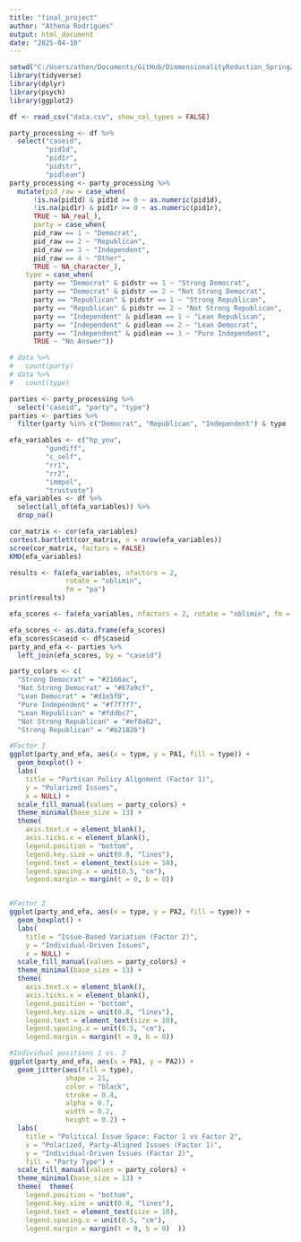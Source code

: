 ```yaml
---
title: "final_project"
author: "Athena Rodrigues"
output: html_document
date: "2025-04-10"
---
```


```r
setwd("C:/Users/athen/Documents/GitHub/DimmensionalityReduction_Spring2025/final_report/code_report")
library(tidyverse)
library(dplyr)
library(psych)
library(ggplot2)
```

```r
df <- read_csv("data.csv", show_col_types = FALSE)
```

```r
party_processing <- df %>%
  select("caseid",
         "pid1d",
         "pid1r",
         "pidstr",
         "pidlean")
party_processing <- party_processing %>%
  mutate(pid_raw = case_when(
      !is.na(pid1d) & pid1d >= 0 ~ as.numeric(pid1d),  
      !is.na(pid1r) & pid1r >= 0 ~ as.numeric(pid1r),  
      TRUE ~ NA_real_),
      party = case_when(
      pid_raw == 1 ~ "Democrat",
      pid_raw == 2 ~ "Republican",
      pid_raw == 3 ~ "Independent",
      pid_raw == 4 ~ "Other",
      TRUE ~ NA_character_),
    type = case_when(
      party == "Democrat" & pidstr == 1 ~ "Strong Democrat",
      party == "Democrat" & pidstr == 2 ~ "Not Strong Democrat",
      party == "Republican" & pidstr == 1 ~ "Strong Republican",
      party == "Republican" & pidstr == 2 ~ "Not Strong Republican",
      party == "Independent" & pidlean == 1 ~ "Lean Republican",
      party == "Independent" & pidlean == 2 ~ "Lean Democrat",
      party == "Independent" & pidlean == 3 ~ "Pure Independent",
      TRUE ~ "No Answer"))

# data %>%
#   count(party)
# data %>%
#   count(type)

parties <- party_processing %>%
  select("caseid", "party", "type")
parties <- parties %>%
  filter(party %in% c("Democrat", "Republican", "Independent") & type != "No Answer")

```

```r
efa_variables <- c("hp_you",
         "gundiff",
         "c_self",
         "rr1",
         "rr2",
         "immpol",
         "trustvote")
efa_variables <- df %>%
  select(all_of(efa_variables)) %>%
  drop_na()
```

```r
cor_matrix <- cor(efa_variables)
cortest.bartlett(cor_matrix, n = nrow(efa_variables))
scree(cor_matrix, factors = FALSE)
KMO(efa_variables)
```

```r

results <- fa(efa_variables, nfactors = 2,
              rotate = "oblimin",
              fm = "pa")
print(results)

efa_scores <- fa(efa_variables, nfactors = 2, rotate = "oblimin", fm = "pa", scores = "regression")$scores

efa_scores <- as.data.frame(efa_scores)
efa_scores$caseid <- df$caseid
party_and_efa <- parties %>%
  left_join(efa_scores, by = "caseid")
```

```r
party_colors <- c(
  "Strong Democrat" = "#2166ac",         
  "Not Strong Democrat" = "#67a9cf",     
  "Lean Democrat" = "#d1e5f0",           
  "Pure Independent" = "#f7f7f7",        
  "Lean Republican" = "#fddbc7",         
  "Not Strong Republican" = "#ef8a62",  
  "Strong Republican" = "#b2182b")

#Factor 1
ggplot(party_and_efa, aes(x = type, y = PA1, fill = type)) +
  geom_boxplot() +
  labs(
    title = "Partisan Policy Alignment (Factor 1)",
    y = "Polarized Issues",
    x = NULL) +
  scale_fill_manual(values = party_colors) +
  theme_minimal(base_size = 13) +
  theme(
    axis.text.x = element_blank(),
    axis.ticks.x = element_blank(),
    legend.position = "bottom",
    legend.key.size = unit(0.8, "lines"), 
    legend.text = element_text(size = 10), 
    legend.spacing.x = unit(0.5, "cm"),   
    legend.margin = margin(t = 0, b = 0))


#Factor 2
ggplot(party_and_efa, aes(x = type, y = PA2, fill = type)) +
  geom_boxplot() +
  labs(
    title = "Issue-Based Variation (Factor 2)",
    y = "Individual-Driven Issues",
    x = NULL) +
  scale_fill_manual(values = party_colors) +
  theme_minimal(base_size = 13) +
  theme(
    axis.text.x = element_blank(),
    axis.ticks.x = element_blank(),
    legend.position = "bottom",
    legend.key.size = unit(0.8, "lines"), 
    legend.text = element_text(size = 10), 
    legend.spacing.x = unit(0.5, "cm"),   
    legend.margin = margin(t = 0, b = 0))

#Individual positions 1 vs. 2
ggplot(party_and_efa, aes(x = PA1, y = PA2)) +
  geom_jitter(aes(fill = type),
              shape = 21,
              color = "black",
              stroke = 0.4,
              alpha = 0.7,
              width = 0.2,
              height = 0.2) +
  labs(
    title = "Political Issue Space: Factor 1 vs Factor 2",
    x = "Polarized, Party-Aligned Issues (Factor 1)",
    y = "Individual-Driven Issues (Factor 2)",
    fill = "Party Type") +
  scale_fill_manual(values = party_colors) +
  theme_minimal(base_size = 13) +
  theme(  theme(
    legend.position = "bottom",
    legend.key.size = unit(0.8, "lines"), 
    legend.text = element_text(size = 10), 
    legend.spacing.x = unit(0.5, "cm"),   
    legend.margin = margin(t = 0, b = 0)  ))
```